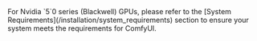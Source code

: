 <Tip>
 For Nvidia `5`0 series (Blackwell) GPUs, please refer to the [System Requirements](/installation/system_requirements) section to ensure your system meets the requirements for ComfyUI.
</Tip>
